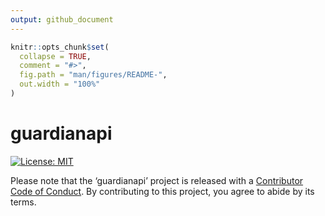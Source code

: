 ```yaml
---
output: github_document
---
```


<!-- README.md is generated from README.Rmd. Please edit that file -->


```r
knitr::opts_chunk$set(
  collapse = TRUE,
  comment = "#>",
  fig.path = "man/figures/README-",
  out.width = "100%"
)
```

# guardianapi

[![License: MIT](https://img.shields.io/badge/License-MIT-blue.svg)](https://opensource.org/licenses/MIT)




Please note that the 'guardianapi' project is released with a [Contributor Code of Conduct](CODE_OF_CONDUCT.md). By contributing to this project, you agree to abide by its terms.
